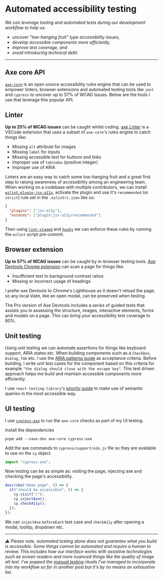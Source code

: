 
<Helmet>
  <title>Automated accessibility testing | Alizeh Khan</title>
</Helmet>

# Automated accessibility testing

<Container>

*We can leverage tooling and automated tests during our development workflow to help us:*

- *uncover "low-hanging fruit" type accessibility issues,*
- *develop accessible components more efficiently,*
- *improve test coverage, and*
- *avoid introducing technical debt.*

---

## Axe core API

[`axe-core`](https://github.com/dequelabs/axe-core) is an open source accessibility rules engine that can be used to empower linters, browser extensions and automated testing tools like `jest` and `cypress` to uncover up to 57% of WCAG issues. Below are the tools I use that leverage this popular API.

## Linter

**Up to 25% of WCAG issues** can be caught whilst coding. [axe Linter](https://marketplace.visualstudio.com/items?itemName=deque-systems.vscode-axe-linter) is a VSCode extension that uses a subset of `axe-core`'s rules engine to catch things like:

- Missing `alt` attribute for images
- Missing `label` for inputs
- Missing accessible text for buttons and links
- Improper use of `tabindex` (positive integer)
- Improper use of ARIA

Linters are an easy way to catch some low-hanging fruit and a great first step to raising awareness of accessibility among an engineering team. When working on a codebase with multiple contributors, we can install [`eslint-plugin-jsx-a11y`](https://github.com/jsx-eslint/eslint-plugin-jsx-a11y), activate the plugin and use it's `recommended` (or `strict`) rule set in the `.eslintrc.json` like so:

```json
{
  "plugins": ["jsx-a11y"],
  "extends": ["plugin:jsx-a11y/recommended"]
}
```

Then using [`lint-staged`](https://github.com/okonet/lint-staged) and [`husky`](https://github.com/typicode/husky) we can enforce these rules by running the `eslint` script pre-commit.

## Browser extension

**Up to 57% of WCAG issues** can be caught by in-browser testing tools. [Axe Devtools Chrome extension](https://chrome.google.com/webstore/detail/axe-devtools-web-accessib/lhdoppojpmngadmnindnejefpokejbdd) can scan a page for things like:

- Insufficient text to background contrast ratios
- Missing or incorrect usage of headings

I prefer axe Devtools to Chrome's Lighthouse as it doesn't reload the page, so any local state, like an open modal, can be preserved when testing.

The Pro version of Axe Devtools includes a series of guided tests that assists you in assessing the structure, images, interactive elements, forms and modals on a page. This can bring your accessibility test coverage to 80%.

## Unit testing

Using unit testing we can automate assertions for things like keyboard support, ARIA states etc. When building components such as a `Checkbox`, `Dialog`, `Tab` etc. I use the [ARIA patterns guide](https://www.w3.org/WAI/ARIA/apg/patterns/) as acceptance criteria. Before building, I write unit test cases for the component based on this criteria for example `"the dialog should close with the escape key"`. This test driven approach helps me build and maintain accessible components more efficiently.

I use `react-testing-library`'s [priority guide](https://testing-library.com/docs/queries/about/#priority) to make use of semantic queries in the most accessible way.

## UI testing

I use [`cypress-axe`](https://github.com/component-driven/cypress-axe) to run the `axe-core` checks as part of my UI testing.

Install the dependencies

```shell
pnpm add --save-dev axe-core cypress-axe
```

Add the axe commands to `cypress/support/e2e.js` file so they are available to use on the `cy` object.

```javascript
import "cypress-axe";
```

Now testing can be as simple as: visiting the page, injecting axe and checking the page's accessibility.

```javascript
describe("Home page", () => {
  it("should be accessible", () => {
    cy.visit("/");
    cy.injectAxe();
    cy.checkA11y();
  });
});
```

We can `injectAxe` `beforeEach` test case and `checkA11y` after opening a modal, tooltip, dropdown etc.

---

*⚠️ Please note, automated testing alone does not guarantee what you build is accessible. Some things cannot be automated and require a human to review. This includes how our interface works with assistive technologies such as screen readers and more nuanced things like the quality of image alt text. I've popped the [manual testing](/blog/manual-accessibility-testing) rituals I've managed to incorporate into my workflow so far in another post but it's by no means an exhaustive list.*

</Container>
